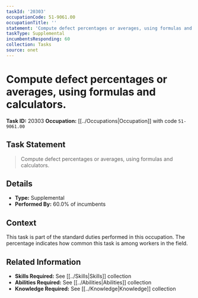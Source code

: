 ```yaml
---
taskId: '20303'
occupationCode: 51-9061.00
occupationTitle: ''
statement: 'Compute defect percentages or averages, using formulas and calculators.'
taskType: Supplemental
incumbentsResponding: 60
collection: Tasks
source: onet
---
```

# Compute defect percentages or averages, using formulas and calculators.

**Task ID:** 20303
**Occupation:** [[../Occupations|Occupation]] with code `51-9061.00`

## Task Statement

> Compute defect percentages or averages, using formulas and calculators.

## Details

- **Type:** Supplemental
- **Performed By:** 60.0% of incumbents

## Context

This task is part of the standard duties performed in this occupation. The percentage indicates how common this task is among workers in the field.

## Related Information

- **Skills Required:** See [[../Skills|Skills]] collection
- **Abilities Required:** See [[../Abilities|Abilities]] collection
- **Knowledge Required:** See [[../Knowledge|Knowledge]] collection
